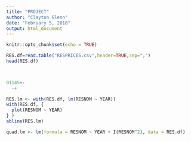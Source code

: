 ---
title: "PROJECT"
author: "Clayton Glenn"
date: "February 5, 2018"
output: html_document
---

```{r setup, include=FALSE}
knitr::opts_chunk$set(echo = TRUE)
```

```{r}
RES.df=read.table("RESPRICES.csv",header=TRUE,sep=",")
head(RES.df)
  


01145+-
  -+
  ```

```{r}
RES.lm <- with(RES.df, lm(RESNOM ~ YEAR))
with(RES.df, {
  plot(RESNOM ~ YEAR)
} )
abline(RES.lm)
```

```{r}
quad.lm <- lm(formula = RESNOM ~ YEAR + I(RESNOM^2), data = RES.df)
```

```{r}

```

